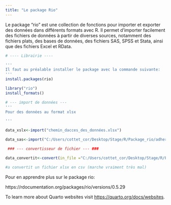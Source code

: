 ```yaml
---
title: "Le package Rio"
---
```

Le package "rio" est une collection de fonctions pour importer et exporter des données dans différents formats avec R. Il permet d'importer facilement des fichiers de données à partir de diverses sources, notamment des fichiers plats, des bases de données, des fichiers SAS, SPSS et Stata, ainsi que des fichiers Excel et RData.
```r


# ---- Librairie ---- 

'''
Il faut au préalable installer le package avec la commande suivante:
'''
install.packages(rio)

library("rio")
install_formats()

# --- import de données --- 
'''
Pour des données au format xlsx

'''

data_xslx<-import("chemin_dacces_des_données.xlsx") 

data_sas<-import("C:/Users/cottet_cor/Desktop/Stage/R/Package_rio/adherent.sas7bdat") #on garde les bons formats

 ### --- convertisseur de fichier --- ###

data_convertit<-convert(in_file ="C:/Users/cottet_cor/Desktop/Stage/R/Package_rio/election_leg.xlsx", out_file = "C:/Users/cottet_cor/Desktop/Stage/R/Package_rio/election_leg.csv")

#a convertit un fichier xlsx en csv (marche vraiment très mal)

```
Pour en apprendre plus sur le package rio:
 
https://rdocumentation.org/packages/rio/versions/0.5.29

To learn more about Quarto websites visit <https://quarto.org/docs/websites>.
